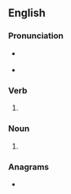==English==

===Pronunciation===
* {{a|RP}} {{IPA|/bləʊts/|lang=en}}
* {{a|GenAm}} {{IPA|/bloʊts/|lang=en}}

===Verb===
{{head|en|verb form}}

# {{en-third-person singular of|bloat}}

===Noun===
{{head|en|noun plural form}}
# {{plural of|bloat|lang=en}}

===Anagrams===
* {{anagrams|en|balots|blasto-|bostal|oblast}}